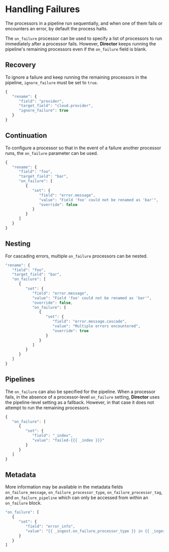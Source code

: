 # Handling Failures

The processors in a pipeline run sequentially, and when one of them fails or encounters an error, by default the process halts.

The `on_failure` processor can be used to specify a list of processors to run immediately after a processor fails. However, **Director** keeps running the pipeline's remaining processors even if the `on_failure` field is blank.

## Recovery

To ignore a failure and keep running the remaining processors in the pipeline, `ignore_failure` must be set to `true`.

```js
{
   "rename": {
      "field": "provider",
      "target_field": "cloud.provider",
      "ignore_failure": true
   }
}
```

## Continuation

To configure a processor so that in the event of a failure another processor runs, the `on_failure` parameter can be used.

```js
{
   "rename": {
      "field": "foo",
      "target_field": "bar",
      "on_failure": [
         {
            "set": {
               "field": "error.message",
               "value": "Field 'foo' could not be renamed as 'bar'",
               "override": false
            }
         }
      ]
   }
}
```

## Nesting

For cascading errors, multiple `on_failure` processors can be nested.

```js
"rename": {
   "field": "foo",
   "target_field": "bar",
   "on_failure": [
      {
         "set": {
            "field": "error.message",
            "value": "Field 'foo' could not be renamed as 'bar'",
            "override": false,
            "on_failure": [
               {
                  "set": {
                     "field": "error.message.cascade",
                     "value": "Multiple errors encountered",
                     "override": true
                  }
               }
            ]
         }
      }
   ]
}
```

## Pipelines

The `on_failure` can also be specified for the pipeline. When a processor fails, in the absence of a processor-level `on_failure` setting, **Director** uses the pipeline-level setting as a fallback. However, in that case it does not attempt to run the remaining processors.

```js
{
   "on_failure": [
      {
         "set": {
            "field": "_index",
            "value": "failed-{{{ _index }}}"
         }
      }
   ]
}
```

## Metadata

More information may be available in the metadata fields `on_failure_message`, `on_failure_processor_type`, `on_failure_processor_tag`, and `on_failure_pipeline` which can only be accessed from within an `on_failure` block.

```js
"on_failure": [
   {
      "set": {
         "field": "error_info",
         "value": "{{ _ingest.on_failure_processor_type }} in {{ _ingest.on_failure_pipeline }} failed; error message: {{ _ingest.on_failure_message }}"
      }
   }
]
```
